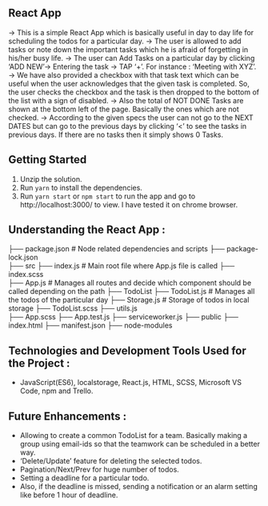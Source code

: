 ## React App

-> This is a simple React App which is basically useful in day to day life for scheduling the todos for a     particular day.
-> The user is allowed to add tasks or note down the important tasks which he is afraid of forgetting in      his/her busy life. 
-> The user can Add Tasks on a particular day by clicking 'ADD NEW'-> Entering the task -> TAP '+'. For       instance : 'Meeting with XYZ'. 
-> We have also provided a checkbox with that task text which can be useful when the user acknowledges        that the given task is completed. So, the user checks the checkbox and the task is then dropped to the     bottom of the list with a sign of disabled.
-> Also the total of NOT DONE Tasks are shown at the bottom left of the page. Basically the ones which are    not checked.
-> According to the given specs the user can not go to the NEXT DATES but can go to the previous days by      clicking '<' to see the tasks in previous days. If there are no tasks then it simply shows 0 Tasks.


## Getting Started

1. Unzip the solution.
2. Run `yarn` to install the dependencies.
3. Run `yarn start` or `npm start` to run the app and go to http://localhost:3000/ to view. I have tested it on chrome browser.

## Understanding the React App :

├── package.json                     # Node related dependencies and scripts                                                    ├── package-lock.json               
├── src ├── index.js                 # Main root file where App.js file is called
        ├── index.scss                   
        ├── App.js                   # Manages all routes and decide which component should be called depending on the path
        ├── TodoList ├── TodoList.js # Manages all the todos of the particular day
                     ├── Storage.js  # Storage of todos in local storage
                     ├── TodoList.scss
                     ├── utils.js            
        ├── App.scss
        ├── App.test.js
        ├── serviceworker.js
├── public  ├── index.html
            ├── manifest.json
├── node-modules

## Technologies and Development Tools Used for the Project :

- JavaScript(ES6), localstorage, React.js, HTML, SCSS, Microsoft VS Code, npm and Trello.   

## Future Enhancements :

- Allowing to create a common TodoList for a team. Basically making a group using email-ids so that the      teamwork can be scheduled in a better way.
- 'Delete/Update' feature for deleting the selected todos.
- Pagination/Next/Prev for huge number of todos.
- Setting a deadline for a particular todo.
- Also, if the deadline is missed, sending a notification or an alarm setting like before 1 hour of          deadline.
